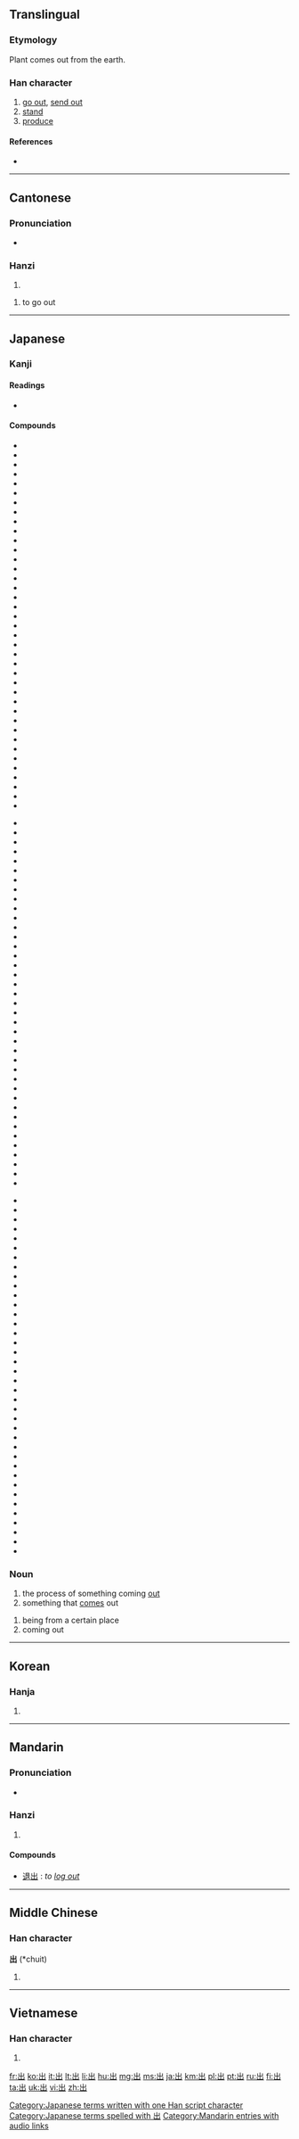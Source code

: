 {{also|岀}}
==Translingual==
{{stroke order|type=animate|strokes=5}}

===Etymology===
{{Han compound|屮|凵|t1=plant|t2=earth, land|ls=ic}}

Plant comes out from the earth.

===Han character===
{{Han char|rn=17|rad=凵|as=03|sn=5|four=2277<sub>2</sub>|canj=山山 (UU)}}

# [[go out]], [[send out]]
# [[stand]]
# [[produce]]

====References====
* {{Han ref|kx=0135.110|dkj=01811|dj=0301.070|hdz=10307.080|uh=51FA|ud=20986|bh=A558|bd=42328}}

----

==Cantonese==

===Pronunciation===
* {{IPA|/ˈtsʰɵt˥ʔ/|lang=yue}}

===Hanzi===
{{yue-hanzi|jyut=[[ceot1]]|y=cheut1}}

# {{defn|lang=yue|sort=凵03}}

# to go out

----

==Japanese==

===Kanji===
{{ja-kanji|grade=1|rs=凵03}}

====Readings====
* {{ja-readings|on=[[しゅつ]] ([[shutsu]]), [[すい]] ([[sui]])|kun=[[でる]] ([[出る]], [[deru]]), [[だす]] ([[出す]], [[dasu]]), [[でかける]] ([[出かける]], [[dekakeru]]), [[いづ]] ([[出づ]], [[izu]])}}

====Compounds====
{{top3}}
* {{l|ja|sc=Jpan|出湯|tr=いでゆ, ideyu}}
* {{l|ja|sc=Jpan|出所|tr=しゅっしょ, shussho}}
* {{l|ja|sc=Jpan|出演|tr=しゅつえん, shutsuen}}
* {{l|ja|sc=Jpan|出家|tr=しゅっけ, shukke}}
* {{l|ja|sc=Jpan|出火|tr=しゅっか, shukka}}
* {{l|ja|sc=Jpan|出花|tr=でばな, debana}}
* {{l|ja|sc=Jpan|出荷|tr=しゅっか, shukka}}
* {{l|ja|sc=Jpan|出芽|tr=しゅつが, shutsuga}}
* {{l|ja|sc=Jpan|出駕|tr=しゅつが, shutsuga}}
* {{l|ja|sc=Jpan|出会|tr=であい, deai}}
* {{l|ja|sc=Jpan|出格子|tr=でごうし, degōshi}}
* {{l|ja|sc=Jpan|出殻|tr=しゅっこく, shukkoku}}
* {{l|ja|sc=Jpan|出額|tr=でびたい, debitai}}
* {{l|ja|sc=Jpan|出掛|tr=でがけ, でかけ, degake, dekake}}
* {{l|ja|sc=Jpan|出棺|tr=しゅっかん, shukkan}}
* {{l|ja|sc=Jpan|出監|tr=しゅっかん, shukkan}}
* {{l|ja|sc=Jpan|出願|tr=しゅつがん, shutsugan}}
* {{l|ja|sc=Jpan|出渠|tr=しゅっきょ, shukkyo}}
* {{l|ja|sc=Jpan|出漁|tr=しゅつぎょ, しゅつりょう, shutsugyo, shutsuryō}}
* {{l|ja|sc=Jpan|出京|tr=しゅっきょう, shukkyō}}
* {{l|ja|sc=Jpan|出郷|tr=しゅつごう, shutugō}}
* {{l|ja|sc=Jpan|出勤|tr=しゅっきん, shukkin}}
* {{l|ja|sc=Jpan|出金|tr=しゅっきん, shukkin}}
* {{l|ja|sc=Jpan|出群|tr=しゅつぐん, shutsugun}}
* {{l|ja|sc=Jpan|出軍|tr=しゅつぐん, shutsugun}}
* {{l|ja|sc=Jpan|出稽古|tr=でげいこ, degeiko}}
* {{l|ja|sc=Jpan|出撃|tr=しゅつげき, shutsugeki}}
* {{l|ja|sc=Jpan|出欠|tr=しゅっけつ, shukketsu}}
* {{l|ja|sc=Jpan|出血|tr=しゅっけつ, shukketsu}}
* {{l|ja|sc=Jpan|出現|tr=しゅつげん, shutsugen}}
* {{l|ja|sc=Jpan|出庫|tr=しゅっこ, shukko}}
* {{l|ja|sc=Jpan|出御|tr=しゅつぎょ, shutsugyo}}
* {{l|ja|sc=Jpan|出口|tr=でぐち, deguchi}}
* {{l|ja|sc=Jpan|出向|tr=しゅっこう, shukkō}}
* {{l|ja|sc=Jpan|出校|tr=しゅっこう, shukkō}}
* {{l|ja|sc=Jpan|出港|tr=しゅっこう, shukkō}}
* {{l|ja|sc=Jpan|出航|tr=しゅっこう, shukkō}}
* {{l|ja|sc=Jpan|出講|tr=しゅっこう, shukkō}}
* {{l|ja|sc=Jpan|出国|tr=しゅつごく, shutsugoku}}
{{mid3}}
* {{l|ja|sc=Jpan|出獄|tr=しゅつごく, shutsugoku}}
* {{l|ja|sc=Jpan|出際|tr=でぎわ, degiwa}}
* {{l|ja|sc=Jpan|出札|tr=しゅっさつ, shussatsu}}
* {{l|ja|sc=Jpan|出産|tr=しゅっさん, shussan}}
* {{l|ja|sc=Jpan|出仕|tr=しゅつじ, shutsuji}}
* {{l|ja|sc=Jpan|出師|tr=しゅっし, shusshi}}
* {{l|ja|sc=Jpan|出資|tr=しゅっし, shusshi}}
* {{l|ja|sc=Jpan|出歯|tr=でば, deba}}
* {{l|ja|sc=Jpan|出時|tr=しゅつじ, shutsuji}}
* {{l|ja|sc=Jpan|出自|tr=しゅつじ, shutsuji}}
* {{l|ja|sc=Jpan|出社|tr=しゅっしゃ, shussha}}
* {{l|ja|sc=Jpan|出汁|tr=でじる, dejiru}}
* {{l|ja|sc=Jpan|出城|tr=でじろ, dejiro}}
* {{l|ja|sc=Jpan|出場|tr=しゅつば, shutsuba}}
* {{l|ja|sc=Jpan|出色|tr=しゅっしょく, shusshoku}}
* {{l|ja|sc=Jpan|出身|tr=しゅっしん, shusshin}}
* {{l|ja|sc=Jpan|出刃|tr=でば, deba}}
* {{l|ja|sc=Jpan|出陣|tr=しゅつじん, shutsujin}}
* {{l|ja|sc=Jpan|出水|tr=でみず, demizu}}
* {{l|ja|sc=Jpan|出世|tr=しゅっせ, shusse}}
* {{l|ja|sc=Jpan|出征|tr=しゅっせい, shussei}}
* {{l|ja|sc=Jpan|出生|tr=しゅっせい, shussei}}
* {{l|ja|sc=Jpan|出精|tr=しゅっせい, shussei}}
* {{l|ja|sc=Jpan|出席|tr=しゅっせき, shusseki}}
* {{l|ja|sc=Jpan|出先|tr=でさき, desaki}}
* {{l|ja|sc=Jpan|出船|tr=しゅっせん, shussen}}
* {{l|ja|sc=Jpan|出前|tr=しゅつぜん, shutsuzen}}
* {{l|ja|sc=Jpan|出訴|tr=しゅっそ, shusso}}
* {{l|ja|sc=Jpan|出窓|tr=でまど, demado}}
* {{l|ja|sc=Jpan|出走|tr=しゅっそう, shussō}}
* {{l|ja|sc=Jpan|出足|tr=しゅっそく, shussoku}}
* {{l|ja|sc=Jpan|出題|tr=しゅつだい, shutsudai}}
* {{l|ja|sc=Jpan|出鱈目|tr=でたらめ, detarame}}
* {{l|ja|sc=Jpan|出炭|tr=しゅったん, shuttan}}
* {{l|ja|sc=Jpan|出端|tr=しゅったん, shuttan}}
* {{l|ja|sc=Jpan|出潮|tr=でしお, deshio}}
* {{l|ja|sc=Jpan|出超|tr=しゅちょう, shucchō}}
* {{l|ja|sc=Jpan|出陳|tr=しゅちん, shucchin}}
* {{l|ja|sc=Jpan|出廷|tr=しゅってい, shuttei}}
{{mid3}}
* {{l|ja|sc=Jpan|出典|tr=しゅってん, shutten}}
* {{l|ja|sc=Jpan|出展|tr=しゅってん, shutten}}
* {{l|ja|sc=Jpan|出店|tr=しゅってん, shutten}}
* {{l|ja|sc=Jpan|出度|tr=しゅつど, shutsudo}}
* {{l|ja|sc=Jpan|出土|tr=しゅつど, shutsudo}}
* {{l|ja|sc=Jpan|出頭|tr=しゅっとう, shuttō}}
* {{l|ja|sc=Jpan|出動|tr=しゅっきん, shukkin}}
* {{l|ja|sc=Jpan|出入|tr=でいり, deiri}}
* {{l|ja|sc=Jpan|出納|tr=しゅつのう, shutsunō}}
* {{l|ja|sc=Jpan|出馬|tr=しゅつば, shutsuba}}
* {{l|ja|sc=Jpan|出発|tr=しゅっぱつ, shuppatsu}}
* {{l|ja|sc=Jpan|出帆|tr=しゅっぱん, shuppan}}
* {{l|ja|sc=Jpan|出版|tr=しゅっぱん, shuppan}}
* {{l|ja|sc=Jpan|出番|tr=でばん, deban}}
* {{l|ja|sc=Jpan|出費|tr=しゅっぴ, shuppi}}
* {{l|ja|sc=Jpan|出鼻|tr=でばな, debana}}
* {{l|ja|sc=Jpan|出品|tr=しゅっぴん, shuppin}}
* {{l|ja|sc=Jpan|出府|tr=しゅっぷ, shuppu}}
* {{l|ja|sc=Jpan|出物|tr=でもの, demono}}
* {{l|ja|sc=Jpan|出兵|tr=しゅっぺい, shuppei}}
* {{l|ja|sc=Jpan|出穂|tr=しゅっすい, shussui}}
* {{l|ja|sc=Jpan|出放題|tr=でほうだい, dehōdai}}
* {{l|ja|sc=Jpan|出方|tr=でかた, dekata}}
* {{l|ja|sc=Jpan|出没|tr=しゅつぼつ, shutsubotsu}}
* {{l|ja|sc=Jpan|出奔|tr=しゅっぽん, shuppon}}
* {{l|ja|sc=Jpan|出木年|tr=できどし, dekidoshi}}
* {{l|ja|sc=Jpan|出目|tr=でめ, deme}}
* {{l|ja|sc=Jpan|出門|tr=しゅつもん, shutsumon}}
* {{l|ja|sc=Jpan|出様|tr=でさま, desama}}
* {{l|ja|sc=Jpan|出来|tr=でき, deki}}
* {{l|ja|sc=Jpan|出藍|tr=しゅつらん, shutsuran}}
* {{l|ja|sc=Jpan|出立|tr=しゅったつ, shuttatsu}}
* {{l|ja|sc=Jpan|出猟|tr=しゅつりょう, shutsuryō}}
* {{l|ja|sc=Jpan|出力|tr=しゅつりょく, shutsuryoku}}
* {{l|ja|sc=Jpan|出塁|tr=しゅつるい, shutsurui}}
* {{l|ja|sc=Jpan|出廬|tr=しゅつろ, shutsuro}}
* {{l|ja|sc=Jpan|出捐|tr=しゅつえん, shutsuen}}
* {{l|ja|sc=Jpan|出臍|tr=でべそ, debeso}}
{{bottom}}

===Noun===
{{ja-noun|k|hira=で|rom=de|hidx=て'}}

# the process of something coming [[out]]
# something that [[come]]s out

{{ja-noun|k|hira=しゅつ|rom=shutsu}}

# being from a certain place
# coming out

[[Category:Japanese terms written with one Han script character]]
[[Category:Japanese terms spelled with 出]]
----

==Korean==

===Hanja===
{{ko-hanja|hangeul=출|rv=chul|mr=ch'ul|eumhun=[[나다|날]]|ehrv=nal|ehmr=nal}}

# {{defn|lang=ko|sort=凵03}}

----

==Mandarin==

===Pronunciation===
* {{audio|zh-chū.ogg|audio}}

===Hanzi===
{{cmn-hanzi|pin=[[chū]] ([[chu1]])|wg=[[ch'u1|ch'u<sup>1</sup>]]}}

# {{defn|lang=cmn|sort=凵03}}

[[Category:Mandarin entries with audio links]]

====Compounds====
* [[退出]] : {{qualifier|computing}} ''to [[log out]]''
----

==Middle Chinese==

===Han character===
'''出''' (*chuit)<!--asterisk indicates that this character appears more than four times in the Tang Dynasty corpus of literature-->

# {{defn|lang=zhx-mid|sort=凵03}}

----

==Vietnamese==

===Han character===
{{vi-hantu|[[xuất]]|rs=凵03}}

# {{defn|lang=vi|sort=凵03}}

[[fr:出]]
[[ko:出]]
[[it:出]]
[[lt:出]]
[[li:出]]
[[hu:出]]
[[mg:出]]
[[ms:出]]
[[ja:出]]
[[km:出]]
[[pl:出]]
[[pt:出]]
[[ru:出]]
[[fi:出]]
[[ta:出]]
[[uk:出]]
[[vi:出]]
[[zh:出]]